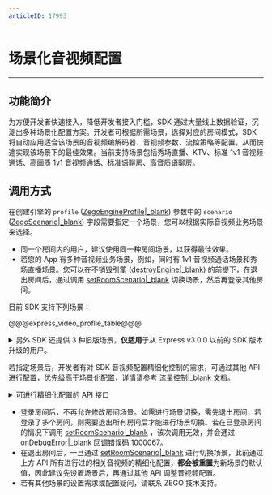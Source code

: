 ```yaml
---
articleID: 17993
---
```

# 场景化音视频配置

- - -

## 功能简介

为方便开发者快速接入，降低开发者接入门槛，SDK 通过大量线上数据验证，沉淀出多种场景化配置方案。开发者可根据所需场景，选择对应的房间模式，SDK 将自动应用适合该场景的音视频编解码器、音视频参数、流控策略等配置，从而快速实现该场景下的最佳效果。当前支持场景包括秀场直播、KTV、标准 1v1 音视频通话、高画质 1v1 音视频通话、标准语聊房、高音质语聊房。

## 调用方式

在创建引擎的 `profile` ([ZegoEngineProfile\|_blank](@-ZegoEngineProfile)) 参数中的 `scenario` ([ZegoScenario\|_blank](@-ZegoScenario)) 字段需要指定一个场景，您可以根据实际音视频业务场景来选择。

<div class="mk-warning">

- 同一个房间内的用户，建议使用同一种房间场景，以获得最佳效果。
- 若您的 App 有多种音视频业务场景，例如，同时有 1v1 音视频通话场景和秀场直播场景。您可以在不销毁引擎 ([destroyEngine\|_blank](@destroyEngine)) 的前提下，在退出房间后，通过调用 [setRoomScenario\|_blank](@setRoomScenario) 切换场景，然后再登录其他房间。
</div>

目前 SDK 支持下列场景：

@@@express_video_proflie_table@@@


<details class="zg-primary">
    <summary>另外 SDK 还提供 3 种旧版场景，<b>仅适用</b>于从 Express v3.0.0 以前的 SDK 版本升级的用户。</summary>

<div class="mk-warning">


由于以下 3 种旧版场景已废弃，请使用旧版场景的用户尽快迁移到上述的新版场景。
</div>

- General 旧版通用场景。
- Communication 旧版实时通讯场景。
- Live 旧版直播场景。
</details>


若指定场景后，开发者有对 SDK 音视频配置精细化控制的需求，可通过其他 API 进行配置，优先级高于场景化配置，详情请参考 [流量控制\|_blank](!ExpressAudioSDK-Other_Functions/Network_Adaptation) 文档。

<details class="zg-primary">
    <summary>可进行精细化配置的 API 接口</summary>

- 视频相关配置
  - [enableCamera\|_blank](@enableCamera)
  - [setVideoConfig\|_blank](@setVideoConfig-ZegoExpressEngine)
  - [enableHardwareEncoder\|_blank](@enableHardwareEncoder)
  - [enableHardwareDecoder\|_blank](@enableHardwareDecoder)

- 音频相关配置
  - [setAudioConfig\|_blank](@setAudioConfig)
  - [setAudioDeviceMode\|_blank](@setAudioDeviceMode)

- 音频 3A 处理相关配置
  - [enableAGC\|_blank](@enableAGC)
  - [enableAEC\|_blank](@enableAEC)
  - [setAECMode\|_blank](@setAECMode)
  - [enableANS\|_blank](@enableANS)
  - [setANSMode\|_blank](@setANSMode)

- 流控相关配置
  - [enableTrafficControl\|_blank](@enableTrafficControl)
  - [setMinVideoBitrateForTrafficControl\|_blank](@setMinVideoBitrateForTrafficControl)
  - [setMinVideoFpsForTrafficControl\|_blank](@setMinVideoFpsForTrafficControl)
  - [setMinVideoResolutionForTrafficControl\|_blank](@setMinVideoResolutionForTrafficControl)

</details>


<div class="mk-warning">

- 登录房间后，不再允许修改房间场景。如需进行场景切换，需先退出房间，若登录了多个房间，则需要退出所有房间后才能进行场景切换。若在已登录房间的情况下调用 [setRoomScenario\|_blank](@setRoomScenario) ，该次调用无效，并会通过 [onDebugError\|_blank](@onDebugError) 回调错误码 1000067。
- 在退出房间后，一旦通过 [setRoomScenario\|_blank](@setRoomScenario) 进行切换场景，此前通过上方 API 所有进行过的相关音视频的精细化配置，**都会被重置**为新场景的默认值，因此建议先设置场景后，再通过其他 API 调整音视频配置。 
- 若有其他场景的设置需求或配置疑问，请联系 ZEGO 技术支持。
</div>
